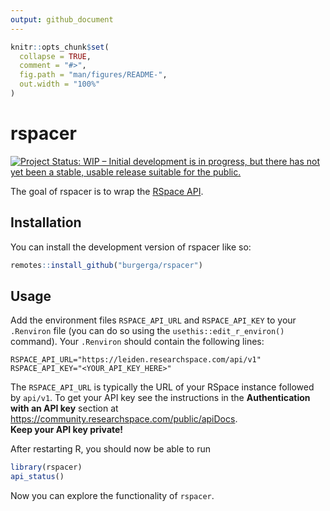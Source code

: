 ```yaml
---
output: github_document
---
```


<!-- README.md is generated from README.Rmd. Please edit that file -->

```r
knitr::opts_chunk$set(
  collapse = TRUE,
  comment = "#>",
  fig.path = "man/figures/README-",
  out.width = "100%"
)
```

# rspacer

<!-- badges: start -->
[![Project Status: WIP – Initial development is in progress, but there has not yet been a stable, usable release suitable for the public.](https://www.repostatus.org/badges/latest/wip.svg)](https://www.repostatus.org/#wip)
<!-- badges: end -->

The goal of rspacer is to wrap the [RSpace API](https://community.researchspace.com/public/apiDocs).

## Installation

You can install the development version of rspacer like so:

```r
remotes::install_github("burgerga/rspacer")
```

## Usage

Add the environment files `RSPACE_API_URL` and `RSPACE_API_KEY` to your `.Renviron` file (you can do so using the `usethis::edit_r_environ()` command). Your `.Renviron` should contain the following lines:

```
RSPACE_API_URL="https://leiden.researchspace.com/api/v1"
RSPACE_API_KEY="<YOUR_API_KEY_HERE>"
```

The `RSPACE_API_URL` is typically the URL of your RSpace instance followed by `api/v1`.
To get your API key see the instructions in the **Authentication with an API key** section at <https://community.researchspace.com/public/apiDocs>.  
**Keep your API key private!**

After restarting R, you should now be able to run

```r
library(rspacer)
api_status()
```

Now you can explore the functionality of `rspacer`.
